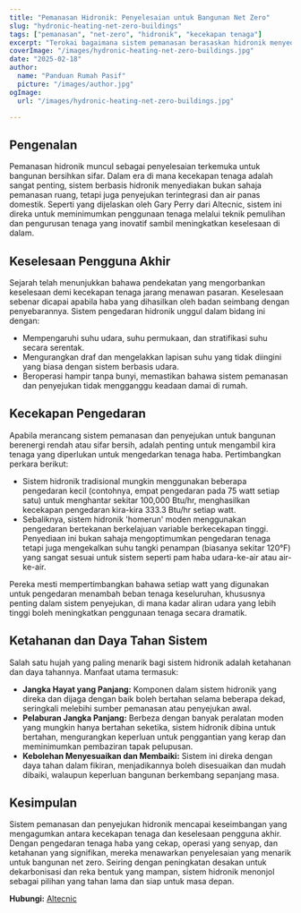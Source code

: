 ```yaml
---
title: "Pemanasan Hidronik: Penyelesaian untuk Bangunan Net Zero"
slug: "hydronic-heating-net-zero-buildings"
tags: ["pemanasan", "net-zero", "hidronik", "kecekapan tenaga"]
excerpt: "Terokai bagaimana sistem pemanasan berasaskan hidronik menyediakan penyelesaian cekap untuk bangunan bersih sifar sambil mengekalkan tahap keselesaan yang unggul."
coverImage: "/images/hydronic-heating-net-zero-buildings.jpg"
date: "2025-02-18"
author:
  name: "Panduan Rumah Pasif"
  picture: "/images/author.jpg"
ogImage:
  url: "/images/hydronic-heating-net-zero-buildings.jpg"

---
```

## Pengenalan

Pemanasan hidronik muncul sebagai penyelesaian terkemuka untuk bangunan bersihkan sifar. Dalam era di mana kecekapan tenaga adalah sangat penting, sistem berbasis hidronik menyediakan bukan sahaja pemanasan ruang, tetapi juga penyejukan terintegrasi dan air panas domestik. Seperti yang dijelaskan oleh Gary Perry dari Altecnic, sistem ini direka untuk meminimumkan penggunaan tenaga melalui teknik pemulihan dan pengurusan tenaga yang inovatif sambil meningkatkan keselesaan di dalam.

## Keselesaan Pengguna Akhir

Sejarah telah menunjukkan bahawa pendekatan yang mengorbankan keselesaan demi kecekapan tenaga jarang menawan pasaran. Keselesaan sebenar dicapai apabila haba yang dihasilkan oleh badan seimbang dengan penyebarannya. Sistem pengedaran hidronik unggul dalam bidang ini dengan:

- Mempengaruhi suhu udara, suhu permukaan, dan stratifikasi suhu secara serentak.
- Mengurangkan draf dan mengelakkan lapisan suhu yang tidak diingini yang biasa dengan sistem berbasis udara.
- Beroperasi hampir tanpa bunyi, memastikan bahawa sistem pemanasan dan penyejukan tidak mengganggu keadaan damai di rumah.
## Kecekapan Pengedaran

Apabila merancang sistem pemanasan dan penyejukan untuk bangunan berenergi rendah atau sifar bersih, adalah penting untuk mengambil kira tenaga yang diperlukan untuk mengedarkan tenaga haba. Pertimbangkan perkara berikut:

- Sistem hidronik tradisional mungkin menggunakan beberapa pengedaran kecil (contohnya, empat pengedaran pada 75 watt setiap satu) untuk menghantar sekitar 100,000 Btu/hr, menghasilkan kecekapan pengedaran kira-kira 333.3 Btu/hr setiap watt.
- Sebaliknya, sistem hidronik 'homerun' moden menggunakan pengedaran bertekanan berkelajuan variable berkecekapan tinggi. Penyediaan ini bukan sahaja mengoptimumkan pengedaran tenaga tetapi juga mengekalkan suhu tangki penampan (biasanya sekitar 120°F) yang sangat sesuai untuk sistem seperti pam haba udara-ke-air atau air-ke-air.

Pereka mesti mempertimbangkan bahawa setiap watt yang digunakan untuk pengedaran menambah beban tenaga keseluruhan, khususnya penting dalam sistem penyejukan, di mana kadar aliran udara yang lebih tinggi boleh meningkatkan penggunaan tenaga secara dramatik.
## Ketahanan dan Daya Tahan Sistem

Salah satu hujah yang paling menarik bagi sistem hidronik adalah ketahanan dan daya tahannya. Manfaat utama termasuk:

- **Jangka Hayat yang Panjang:** Komponen dalam sistem hidronik yang direka dan dijaga dengan baik boleh bertahan selama beberapa dekad, seringkali melebihi sumber pemanasan atau penyejukan awal.
- **Pelaburan Jangka Panjang:** Berbeza dengan banyak peralatan moden yang mungkin hanya bertahan seketika, sistem hidronik dibina untuk bertahan, mengurangkan keperluan untuk penggantian yang kerap dan meminimumkan pembaziran tapak pelupusan.
- **Kebolehan Menyesuaikan dan Membaiki:** Sistem ini direka dengan daya tahan dalam fikiran, menjadikannya boleh disesuaikan dan mudah dibaiki, walaupun keperluan bangunan berkembang sepanjang masa.

## Kesimpulan

Sistem pemanasan dan penyejukan hidronik mencapai keseimbangan yang mengagumkan antara kecekapan tenaga dan keselesaan pengguna akhir. Dengan pengedaran tenaga haba yang cekap, operasi yang senyap, dan ketahanan yang signifikan, mereka menawarkan penyelesaian yang menarik untuk bangunan net zero. Seiring dengan peningkatan desakan untuk dekarbonisasi dan reka bentuk yang mampan, sistem hidronik menonjol sebagai pilihan yang tahan lama dan siap untuk masa depan.

**Hubungi:** [Altecnic](https://www.altecnic.co.uk)
